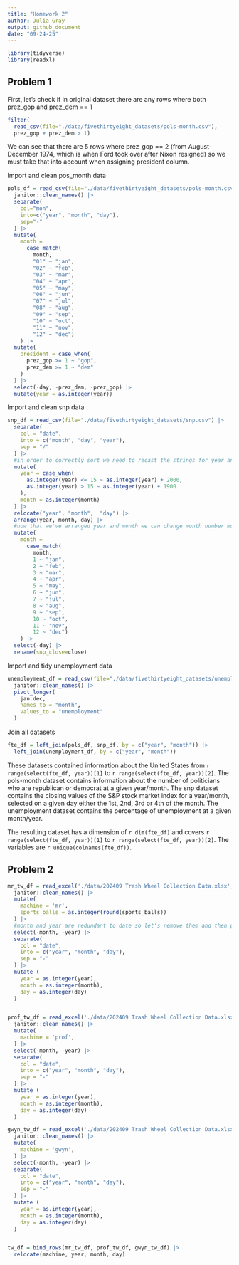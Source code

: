 ```yaml
---
title: "Homework 2"
author: Julia Gray
output: github_document
date: "09-24-25"
---
```

```r
library(tidyverse)
library(readxl)
```

## Problem 1

First, let's check if in original dataset there are any rows where both prez_gop and prez_dem == 1

```r
filter(
  read_csv(file="./data/fivethirtyeight_datasets/pols-month.csv"), 
  prez_gop + prez_dem > 1)
```

We can see that there are 5 rows where prez_gop == 2 (from August-December 1974, which is when Ford took over after Nixon resigned) so we must take that into account when assigning president column.

Import and clean pos_month data
```r
pols_df = read_csv(file="./data/fivethirtyeight_datasets/pols-month.csv") |> 
  janitor::clean_names() |> 
  separate(
    col="mon",
    into=c("year", "month", "day"),
    sep="-"
  ) |> 
  mutate(
    month = 
      case_match(
        month, 
        "01" ~ "jan", 
        "02" ~ "feb",
        "03" ~ "mar",
        "04" ~ "apr", 
        "05" ~ "may",
        "06" ~ "jun",
        "07" ~ "jul",
        "08" ~ "aug",
        "09" ~ "sep",
        "10" ~ "oct",
        "11" ~ "nov",
        "12" ~ "dec") 
    ) |> 
  mutate(
    president = case_when(
      prez_gop >= 1 ~ "gop",
      prez_dem >= 1 ~ "dem"
    )
  ) |> 
  select(-day, -prez_dem, -prez_gop) |> 
  mutate(year = as.integer(year))
```

Import and clean snp data
```r
snp_df = read_csv(file="./data/fivethirtyeight_datasets/snp.csv") |> 
  separate(
    col = "date",
    into = c("month", "day", "year"),
    sep = "/"
  ) |>
  #in order to correctly sort we need to recast the strings for year and month as integers
  mutate(
    year = case_when(
      as.integer(year) <= 15 ~ as.integer(year) + 2000,
      as.integer(year) > 15 ~ as.integer(year) + 1900
    ),
    month = as.integer(month)
  ) |> 
  relocate("year", "month",  "day") |> 
  arrange(year, month, day) |> 
  #now that we've arranged year and month we can change month number month name to match pos_month_df
  mutate(
    month = 
      case_match(
        month, 
        1 ~ "jan", 
        2 ~ "feb",
        3 ~ "mar",
        4 ~ "apr", 
        5 ~ "may",
        6 ~ "jun",
        7 ~ "jul",
        8 ~ "aug",
        9 ~ "sep",
        10 ~ "oct",
        11 ~ "nov",
        12 ~ "dec") 
    ) |> 
  select(-day) |> 
  rename(snp_close=close)
```

Import and tidy unemployment data

```r
unemployment_df = read_csv(file="./data/fivethirtyeight_datasets/unemployment.csv") |> 
  janitor::clean_names() |> 
  pivot_longer(
    jan:dec,
    names_to = "month", 
    values_to = "unemployment"
  )
```

Join all datasets
```r
fte_df = left_join(pols_df, snp_df, by = c("year", "month")) |> 
  left_join(unemployment_df, by = c("year", "month"))
```

These datasets contained information about the United States from `r range(select(fte_df, year))[1]` to `r range(select(fte_df, year))[2]`. The pols-month dataset contains information about the number of politicians who are republican or democrat at a given year/month. The snp dataset contains the closing values of the S&P stock market index for a year/month, selected on a given day either the 1st, 2nd, 3rd or 4th of the month. The unemployment dataset
contains the percentage of unemployment at a given month/year.

The resulting dataset has a dimension of `r dim(fte_df)` and covers `r range(select(fte_df, year))[1]` to `r range(select(fte_df, year))[2]`. The variables are `r unique(colnames(fte_df))`.

## Problem 2

```r
mr_tw_df = read_excel('./data/202409 Trash Wheel Collection Data.xlsx', range="Mr. Trash Wheel!A2:N653") |> 
  janitor::clean_names() |> 
  mutate(
    machine = 'mr',
    sports_balls = as.integer(round(sports_balls))
  ) |> 
  #month and year are redundant to date so let's remove them and then parse the date column
  select(-month, -year) |> 
  separate(
    col = "date",
    into = c("year", "month", "day"),
    sep = "-"
  ) |> 
  mutate (
    year = as.integer(year),
    month = as.integer(month),
    day = as.integer(day)
  )


prof_tw_df = read_excel('./data/202409 Trash Wheel Collection Data.xlsx', range="Professor Trash Wheel!A2:M120") |> 
  janitor::clean_names() |> 
  mutate(
    machine = 'prof',
  ) |> 
  select(-month, -year) |> 
  separate(
    col = "date",
    into = c("year", "month", "day"),
    sep = "-"
  ) |> 
  mutate (
    year = as.integer(year),
    month = as.integer(month),
    day = as.integer(day)
  )

gwyn_tw_df = read_excel('./data/202409 Trash Wheel Collection Data.xlsx', range="Gwynnda Trash Wheel!A2:L265") |> 
  janitor::clean_names() |> 
  mutate(
    machine = 'gwyn',
  ) |> 
  select(-month, -year) |> 
  separate(
    col = "date",
    into = c("year", "month", "day"),
    sep = "-"
  ) |> 
  mutate (
    year = as.integer(year),
    month = as.integer(month),
    day = as.integer(day)
  )


tw_df = bind_rows(mr_tw_df, prof_tw_df, gwyn_tw_df) |> 
  relocate(machine, year, month, day)
```



